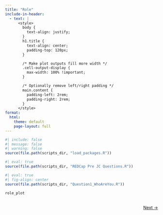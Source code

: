```yaml
---
title: "Role"
include-in-header: 
  - text: |
      <style>
        body {
          text-align: justify;
        }
        h1.title {
          text-align: center;
          padding-top: 120px;
        }

        /* Make plot outputs fill more width */
        .cell-output-display {
          max-width: 100% !important;
        }

        /* Optionally remove left/right padding */
        main.content {
          padding-left: 2rem;
          padding-right: 2rem;
        }
      </style>
format:
  html:
    theme: default
    page-layout: full
---
```



```r
#| include: false
#| message: false
#| warning: false
source(file.path(scripts_dir, "load_packages.R"))
```


```r
#| eval: true
source(file.path(scripts_dir, "REDCap Pre JC Questions.R"))

```


```r
#| eval: true
#| fig-align: center
source(file.path(scripts_dir, "Question1_WhoAreYou.R"))

role_plot
```


<div style="text-align: right; margin-top: 2rem;">
  <a href="../experience/" class="btn btn-primary">Next →</a>
</div>
